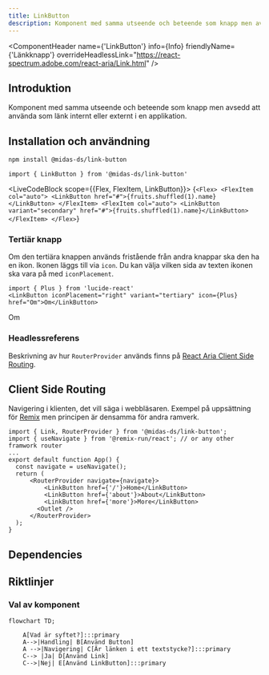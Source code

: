 ```yaml
---
title: LinkButton
description: Komponent med samma utseende och beteende som knapp men avsedd att använda som länk internt eller externt i en applikation.
---
```



<ComponentHeader name={'LinkButton'} info={Info} friendlyName={'Länkknapp'} overrideHeadlessLink="https://react-spectrum.adobe.com/react-aria/Link.html" />

## Introduktion

Komponent med samma utseende och beteende som knapp men avsedd att använda som länk internt eller externt i en applikation.

## Installation och användning

```bash npm2yarn
npm install @midas-ds/link-button
```

```tsx
import { LinkButton } from '@midas-ds/link-button'
```

<LiveCodeBlock scope={{Flex, FlexItem, LinkButton}}>
{`<Flex>
    <FlexItem col="auto">
      <LinkButton href="#">{fruits.shuffled(1).name}</LinkButton>
    </FlexItem>
    <FlexItem col="auto">
      <LinkButton variant="secondary" href="#">{fruits.shuffled(1).name}</LinkButton>
    </FlexItem>
</Flex>`}
</LiveCodeBlock>

### Tertiär knapp
Om den tertiära knappen används fristående från andra knappar ska den ha en ikon. Ikonen läggs till via `icon`.
Du kan välja vilken sida av texten ikonen ska vara på med `iconPlacement`.
```tsx
import { Plus } from 'lucide-react'
<LinkButton iconPlacement="right" variant="tertiary" icon={Plus} href="Om">Om</LinkButton>
```

<LinkButton iconPlacement="right" variant="tertiary" icon={Plus} href="Om">Om</LinkButton>


### Headlessreferens
Beskrivning av hur `RouterProvider` används finns på [React Aria Client Side Routing](https://react-spectrum.adobe.com/react-aria/routing.html).

## Client Side Routing

Navigering i klienten, det vill säga i webbläsaren. Exempel på uppsättning för [Remix](https://remix.run/docs/en/main) men principen är densamma för andra ramverk.

```tsx
import { Link, RouterProvider } from '@midas-ds/link-button';
import { useNavigate } from '@remix-run/react'; // or any other framwork router
...
export default function App() {
  const navigate = useNavigate();
  return (
      <RouterProvider navigate={navigate}>
          <LinkButton href={'/'}>Home</LinkButton>
          <LinkButton href={'about'}>About</LinkButton>
          <LinkButton href={'more'}>More</LinkButton>
        <Outlet />
      </RouterProvider>
  );
}
```

## Dependencies

<ComponentFooter info={Info}/>

## Riktlinjer

### Val av komponent

```mermaid
flowchart TD;

    A[Vad är syftet?]:::primary
    A-->|Handling| B[Använd Button]
    A -->|Navigering| C[Är länken i ett textstycke?]:::primary
    C--> |Ja| D[Använd Link]
    C-->|Nej| E[Använd LinkButton]:::primary
    


```